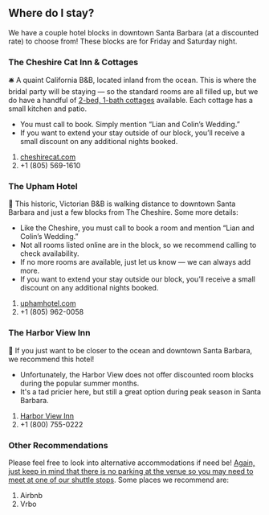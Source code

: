 ## Where do I stay?

We have a couple hotel blocks in downtown Santa Barbara (at a discounted rate) to choose from! These blocks are for Friday and Saturday night.

### The Cheshire Cat Inn & Cottages

🛎️ A quaint California B&B, located inland from the ocean. This is where the bridal party will be staying — so the standard rooms are all filled up, but we do have a handful of [2-bed, 1-bath cottages](https://cheshirecat.com/accommodations/cottages) available. Each cottage has a small kitchen and patio.

- You must call to book. Simply mention “Lian and Colin’s Wedding.”
- If you want to extend your stay outside of our block, you’ll receive a small discount on any additional nights booked.

1. [cheshirecat.com](https://cheshirecat.com)
1. +1 (805) 569-1610

### The Upham Hotel

🌳 This historic, Victorian B&B is walking distance to downtown Santa Barbara and just a few blocks from The Cheshire. Some more details:

- Like the Cheshire, you must call to book a room and mention “Lian and Colin’s Wedding.”
- Not all rooms listed online are in the block, so we recommend calling to check availability.
- If no more rooms are available, just let us know — we can always add more.
- If you want to extend your stay outside our block, you’ll receive a small discount on any additional nights booked.

1. [uphamhotel.com](https://uphamhotel.com/)
1. +1 (805) 962-0058

### The Harbor View Inn

🐚 If you just want to be closer to the ocean and downtown Santa Barbara, we recommend this hotel!

- Unfortunately, the Harbor View does not offer discounted room blocks during the popular summer months.
- It's a tad pricier here, but still a great option during peak season in Santa Barbara.

1. [Harbor View Inn](https://www.harborviewinnsb.com)
1. +1 (800) 755-0222

### Other Recommendations

Please feel free to look into alternative accommodations if need be! <u>Again, just keep in mind that there is no parking at the venue so you may need to meet at one of our shuttle stops</u>. Some places we recommend are:

1. Airbnb
1. Vrbo
